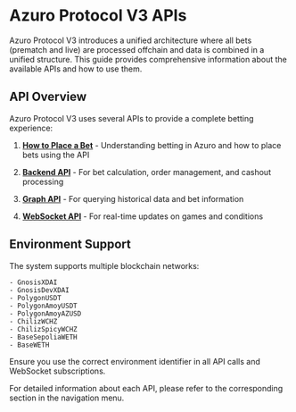 
# Azuro Protocol V3 APIs

Azuro Protocol V3 introduces a unified architecture where all bets (prematch and live) are processed offchain and data is combined in a unified structure. This guide provides comprehensive information about the available APIs and how to use them.

## API Overview

Azuro Protocol V3 uses several APIs to provide a complete betting experience:

1. **[How to Place a Bet](/hub/apps/APIs/backend/betting)** - Understanding betting in Azuro and how to place bets using the API

2. **[Backend API](/hub/apps/APIs/backend/overview)** - For bet calculation, order management, and cashout processing

3. **[Graph API](/hub/apps/APIs/graph/overview)** - For querying historical data and bet information

4. **[WebSocket API](/hub/apps/APIs/websocket/overview)** - For real-time updates on games and conditions


## Environment Support

The system supports multiple blockchain networks:

```
- GnosisXDAI
- GnosisDevXDAI
- PolygonUSDT
- PolygonAmoyUSDT
- PolygonAmoyAZUSD
- ChilizWCHZ
- ChilizSpicyWCHZ
- BaseSepoliaWETH
- BaseWETH
```

Ensure you use the correct environment identifier in all API calls and WebSocket subscriptions.

<Callout type="info">
For detailed information about each API, please refer to the corresponding section in the navigation menu.
</Callout>
